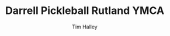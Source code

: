 ---
layout: "@layouts/MDXVideo.astro"
author: Tim Halley
pubDatetime: 2024-07-04T14:10:10-09:00
title: Darrell Pickleball Rutland YMCA
type: 'VLOG'
slug: Darrell-Pickleball
featured: true
tags:
  - pickleball
  - family
  - kelowna
class: "2024 > Kelowna > Pickleball"
description: "Darrell @ 91 playing well ..."
album: "Kelowna"
videoID: "3PE669ZepOw"
---